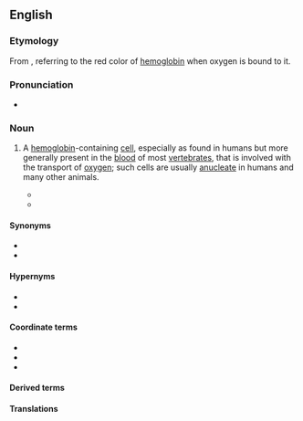 {{also|érythrocyte}}
==English==

===Etymology===
{{root|en|ine-pro|*h₁rewdʰ-}}
From {{confix|en|erythro|cyte|gloss1=red|gloss2=cell}}, referring to the red color of [[hemoglobin]] when oxygen is bound to it.

===Pronunciation===
* {{IPA|en|/əˈɹɪθɹəˌsaɪt/}}

===Noun===
{{en-noun}}

# {{lb|en|hematology|cytology}} A [[hemoglobin]]-containing [[cell]], especially as found in humans but more generally present in the [[blood]] of most [[vertebrate]]s, that is involved with the transport of [[oxygen]]; such cells are usually [[anucleate]] in humans and many other animals.
#* {{quote-journal|en|date=23 March 1901|page=742|title=The name of the red corpuscle: a suggestion|passage=The want of  success of these names may be attributed to their awkwardness in sound or  sense; "'''erythrocyte'''" seems the best of them, but is unfortunately four-syllabled.|author=Ch. S. Sherrington|journal=British Medical Journal}}
#* {{quote-journal|en|date=September 1901|author=C. Y. White|journal=The American Journal of the Medical Sciences|volume=122|issue=3|title=Granular degeneration of the erythrocyte|passage=Granular, basic, or punctate degeneration of the '''erythrocyte''' is a condition in which this cell presents fine or coarse granules that have an affinity for basic stains.}}

====Synonyms====
* {{l|en|red blood cell}}
* {{l|en|RBC}}

====Hypernyms====
* {{l|en|blood cell}}
* {{l|en|hemocyte}}

====Coordinate terms====
* {{l|en|leukocyte}}
* {{l|en|white blood cell}}
* {{l|en|WBC}}

====Derived terms====
{{der4|en
|erythrocytometer
|erythrocyte sedimentation rate
|erythrocytic
|erythrocyturia
|erythrocytapheresis
|erythrocytometry
|autoerythrocyte
|erythrocytopenia
|erythrocythemia
|erythrocytolysis
|antierythrocyte}}

====Translations====
{{trans-see|red blood cell}}